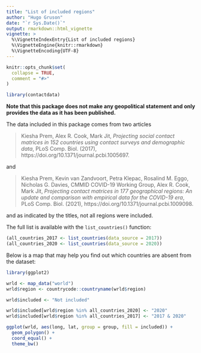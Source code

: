 ```yaml
---
title: "List of included regions"
author: "Hugo Gruson"
date: "`r Sys.Date()`"
output: rmarkdown::html_vignette
vignette: >
  %\VignetteIndexEntry{List of included regions}
  %\VignetteEngine{knitr::rmarkdown}
  %\VignetteEncoding{UTF-8}
---
```


```r
knitr::opts_chunk$set(
  collapse = TRUE,
  comment = "#>"
)
```

```r
library(contactdata)
```

**Note that this package does not make any geopolitical statement and only 
provides the data as it has been published.**

The data included in this package comes from two articles

> Kiesha Prem, Alex R. Cook, Mark Jit, *Projecting social contact matrices in 
152 countries using contact surveys and demographic data*, PLoS Comp. Biol.
(2017), https://doi.org/10.1371/journal.pcbi.1005697.

and

> Kiesha Prem, Kevin van Zandvoort, Petra Klepac, Rosalind M. Eggo, Nicholas G.
Davies, CMMID COVID-19 Working Group, Alex R. Cook, Mark Jit, *Projecting
contact matrices in 177 geographical regions: An update and comparison with
empirical data for the COVID-19 era*, PLoS Comp. Biol. (2021),
https://doi.org/10.1371/journal.pcbi.1009098.

and as indicated by the titles, not all regions were included.

The full list is available with the `list_countries()` function:

```r
(all_countries_2017 <- list_countries(data_source = 2017))
(all_countries_2020 <- list_countries(data_source = 2020))
```

Below is a map that may help you find out which countries are absent from the
dataset:

```r
library(ggplot2)

wrld <- map_data("world")
wrld$region <- countrycode::countryname(wrld$region)

wrld$included <- "Not included"

wrld$included[wrld$region %in% all_countries_2020] <- "2020"
wrld$included[wrld$region %in% all_countries_2017] <- "2017 & 2020"

ggplot(wrld, aes(long, lat, group = group, fill = included)) +
  geom_polygon() +
  coord_equal() +
  theme_bw()
```
